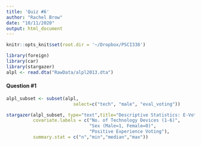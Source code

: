 ```yaml
---
title: 'Quiz #6'
author: "Rachel Brow"
date: "10/11/2020"
output: html_document
---
```


```r
knitr::opts_knit$set(root.dir = '~/Dropbox/PSCI338')
```

```r
library(foreign)
library(car)
library(stargazer)
alpl <- read.dta("RawData/alpl2013.dta")
```
#### Question #1
```r
alpl_subset <- subset(alpl, 
                         select=c("tech", "male", "eval_voting"))

stargazer(alpl_subset, type="text",title="Descriptive Statistics: E-Voting in Salta, Argentina",
          covariate.labels = c("No. of Technology Devices (1-6)",
                               "Sex (Male=1, Female=0)",
                               "Positive Experience Voting"),
          summary.stat = c("n","min","median","max"))
```